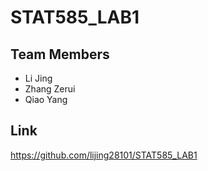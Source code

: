 # STAT585_LAB1

## Team Members
- Li Jing
- Zhang Zerui
- Qiao Yang

## Link
[https://github.com/lijing28101/STAT585_LAB1](https://github.com/lijing28101/STAT585_LAB1)
